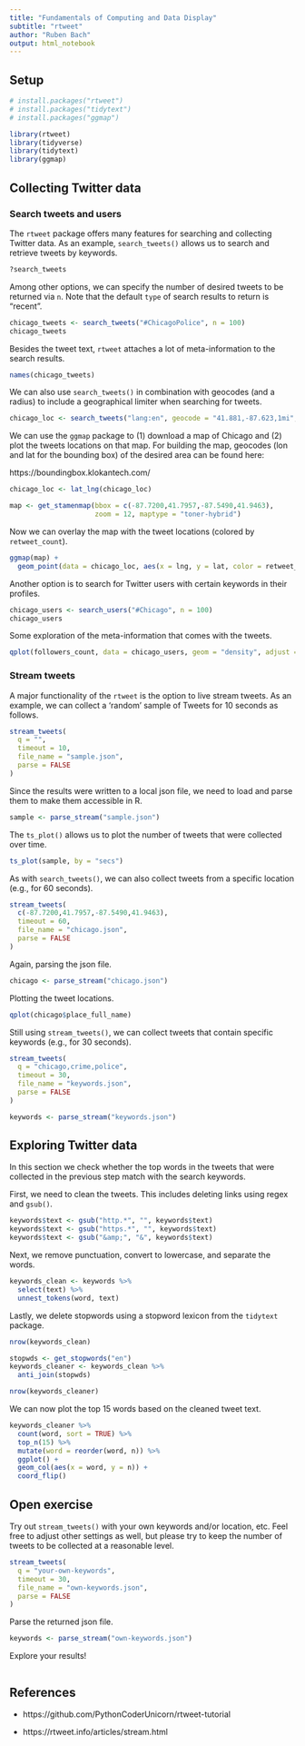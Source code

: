 ```yaml
---
title: "Fundamentals of Computing and Data Display"
subtitle: "rtweet"
author: "Ruben Bach"
output: html_notebook
---
```


## Setup

```r
# install.packages("rtweet")
# install.packages("tidytext")
# install.packages("ggmap")
```

```r
library(rtweet)
library(tidyverse)
library(tidytext)
library(ggmap)
```

## Collecting Twitter data

### Search tweets and users

The `rtweet` package offers many features for searching and collecting Twitter data. As an example, `search_tweets()` allows us to search and retrieve tweets by keywords.

```r
?search_tweets
```

Among other options, we can specify the number of desired tweets to be returned via `n`. Note that the default `type` of search results to return is "recent".

```r
chicago_tweets <- search_tweets("#ChicagoPolice", n = 100)
chicago_tweets
```

Besides the tweet text, `rtweet` attaches a lot of meta-information to the search results.

```r
names(chicago_tweets)
```

We can also use `search_tweets()` in combination with geocodes (and a radius) to include a geographical limiter when searching for tweets.

```r
chicago_loc <- search_tweets("lang:en", geocode = "41.881,-87.623,1mi", n = 100)
```

We can use the `ggmap` package to (1) download a map of Chicago and (2) plot the tweets locations on that map. For building the map, geocodes (lon and lat for the bounding box) of the desired area can be found here:

https://boundingbox.klokantech.com/

```r
chicago_loc <- lat_lng(chicago_loc)

map <- get_stamenmap(bbox = c(-87.7200,41.7957,-87.5490,41.9463), 
                     zoom = 12, maptype = "toner-hybrid")
```

Now we can overlay the map with the tweet locations (colored by `retweet_count`).

```r
ggmap(map) + 
  geom_point(data = chicago_loc, aes(x = lng, y = lat, color = retweet_count), size = 1)
```

Another option is to search for Twitter users with certain keywords in their profiles.

```r
chicago_users <- search_users("#Chicago", n = 100)
chicago_users
```

Some exploration of the meta-information that comes with the tweets.

```r
qplot(followers_count, data = chicago_users, geom = "density", adjust = 5)
```

### Stream tweets

A major functionality of the `rtweet` is the option to live stream tweets. As an example, we can collect a 'random' sample of Tweets for 10 seconds as follows.

```r
stream_tweets(
  q = "",
  timeout = 10,
  file_name = "sample.json",
  parse = FALSE
)
```

Since the results were written to a local json file, we need to load and parse them to make them accessible in R.

```r
sample <- parse_stream("sample.json")
```

The `ts_plot()` allows us to plot the number of tweets that were collected over time.

```r
ts_plot(sample, by = "secs")
```

As with `search_tweets()`, we can also collect tweets from a specific location (e.g., for 60 seconds).

```r
stream_tweets(
  c(-87.7200,41.7957,-87.5490,41.9463), 
  timeout = 60,
  file_name = "chicago.json",
  parse = FALSE
)
```

Again, parsing the json file.

```r
chicago <- parse_stream("chicago.json")
```

Plotting the tweet locations.

```r
qplot(chicago$place_full_name)
```

Still using `stream_tweets()`, we can collect tweets that contain specific keywords (e.g., for 30 seconds).

```r
stream_tweets(
  q = "chicago,crime,police",
  timeout = 30,
  file_name = "keywords.json",
  parse = FALSE
)
```

```r
keywords <- parse_stream("keywords.json")
```

## Exploring Twitter data

In this section we check whether the top words in the tweets that were collected in the previous step match with the search keywords.

First, we need to clean the tweets. This includes deleting links using regex and `gsub()`. 

```r
keywords$text <- gsub("http.*", "", keywords$text)
keywords$text <- gsub("https.*", "", keywords$text)
keywords$text <- gsub("&amp;", "&", keywords$text)
```

Next, we remove punctuation, convert to lowercase, and separate the words.

```r
keywords_clean <- keywords %>%
  select(text) %>%
  unnest_tokens(word, text)
```

Lastly, we delete stopwords using a stopword lexicon from the `tidytext` package. 

```r
nrow(keywords_clean)

stopwds <- get_stopwords("en")
keywords_cleaner <- keywords_clean %>%
  anti_join(stopwds)

nrow(keywords_cleaner)
```

We can now plot the top 15 words based on the cleaned tweet text.

```r
keywords_cleaner %>%
  count(word, sort = TRUE) %>%
  top_n(15) %>%
  mutate(word = reorder(word, n)) %>%
  ggplot() +
  geom_col(aes(x = word, y = n)) +
  coord_flip()
```

## Open exercise

Try out `stream_tweets()` with your own keywords and/or location, etc. Feel free to adjust other settings as well, but please try to keep the number of tweets to be collected at a reasonable level.

```r
stream_tweets(
  q = "your-own-keywords",
  timeout = 30,
  file_name = "own-keywords.json",
  parse = FALSE
)
```

Parse the returned json file.

```r
keywords <- parse_stream("own-keywords.json")
```
 
Explore your results!

```r

```

## References
* https://github.com/PythonCoderUnicorn/rtweet-tutorial

* https://rtweet.info/articles/stream.html
